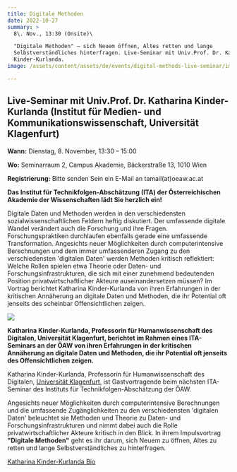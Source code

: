 ```yaml
---
title: Digitale Methoden
date: 2022-10-27
summary: >
  8\. Nov., 13:30 (Onsite)\

  "Digitale Methoden" – sich Neuem öffnen, Altes retten und lange
  Selbstverständliches hinterfragen. Live-Seminar mit Univ.Prof. Dr. Katharina
  Kinder-Kurlanda.
image: /assets/content/assets/de/events/digital-methods-live-seminar/image.png

---
```


## **Live-Seminar mit Univ.Prof. Dr. Katharina Kinder-Kurlanda (Institut für Medien- und Kommunikationswissenschaft, Universität Klagenfurt)**

**Wann:** Dienstag, 8. November, 13:30 – 15:00

**Wo:** Seminarraum 2, Campus Akademie, Bäckerstraße 13, 1010 Wien

**Registrierung:** Bitte senden Sein ein E-Mail an tamail(at)oeaw\.ac.at

**Das Institut für Technikfolgen-Abschätzung (ITA) der Österreichischen Akademie der Wissenschaften lädt Sie herzlich ein!**

Digitale Daten und Methoden werden in den verschiedensten sozialwissenschaftlichen Feldern heftig diskutiert. Der umfassende digitale Wandel verändert auch die Forschung und ihre Fragen. Forschungspraktiken durchlaufen ebenfalls gerade eine umfassende Transformation. Angesichts neuer Möglichkeiten durch computerintensive Berechnungen und dem immer umfassenderen Zugang zu den verschiedensten 'digitalen Daten' werden Methoden kritisch reflektiert: Welche Rollen spielen etwa Theorie oder Daten- und Forschungsinfrastrukturen, die sich mit einer zunehmend bedeutenden Position privatwirtschaftlicher Akteure auseinandersetzen müssen? Im Vortrag berichtet Katharina Kinder-Kurlanda von ihren Erfahrungen in der kritischen Annäherung an digitale Daten und Methoden, die ihr Potential oft jenseits des scheinbar Offensichtlichen zeigen.

![](/assets/content/assets/de/events/digital-methods-live-seminar/1711925828.jpeg)

**Katharina Kinder-Kurlanda, Professorin für Humanwissenschaft des Digitalen, Universität Klagenfurt, berichtet im Rahmen eines ITA-Seminars an der ÖAW von ihren Erfahrungen in der kritischen Annäherung an digitale Daten und Methoden, die ihr Potential oft jenseits des Offensichtlichen zeigen.**

Katharina Kinder-Kurlanda, Professorin für Humanwissenschaft des Digitalen, [Universität Klagenfurt](https://www.aau.at/team/kinder-kurlanda-katharina/), ist Gastvortragende beim nächsten ITA-Seminar des Instituts für Technikfolgen-Abschätzung der ÖAW.

Angesichts neuer Möglichkeiten durch computerintensive Berechnungen und die umfassende Zugänglichkeiten zu den verschiedensten 'digitalen Daten' beleuchtet sie Methoden und Theorie zu Daten- und Forschungsinfrastrukturen und nimmt dabei auch die Rolle privatwirtschaftlicher Akteure kritisch in den Blick. In ihrem Impulsvortrag **"Digitale Methoden"** geht es ihr darum, sich Neuem zu öffnen, Altes zu retten und lange Selbstverständliches zu hinterfragen.

[Katharina Kinder-Kurlanda Bio](https://www.aau.at/team/kinder-kurlanda-katharina/)
